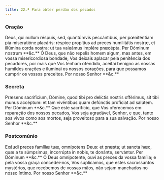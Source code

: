 ```yaml
---
title: 22.ª Para obter perdão dos pecados
---
```


### Oração

<div class="side-by-side not-content">
  <span>
    Deus, qui nullum réspuis, sed, quantúmvis peccántibus, per pœniténtiam pia
    miseratióne placáris: réspice propítius ad preces humilitátis nostræ, et
    illúmina corda nostra; ut tua valeámus implére præcépta. Per Dóminum nostrum
    **&c.**
  </span>
  <span>
    Ó Deus, que não repelis homem algum, mas antes, em vossa misericordiosa
    bondade, Vos deixais aplacar pela penitência dos pecadores, por mais que Vos
    tenham ofendido, aceitai benigno as nossas humildes orações e iluminai os
    nossos corações, para que possamos cumprir os vossos preceitos. Por nosso
    Senhor **&c.**
  </span>
</div>

### Secreta

<div class="side-by-side not-content">
  <span>
    Præsens sacrifícium, Dómine, quod tibi pro delíctis nostris offérimus, sit
    tibi munus accéptum: et tam vivéntibus quam defúnctis profíciat ad salútem.
    Per Dóminum **&c.**
  </span>
  <span>
    Que este sacrifício, que Vos oferecemos em reparação dos nossos pecados, Vos
    seja agradável, Senhor, e que, tanto aos vivos como aos mortos, seja
    proveitoso para a sua salvação. Por nosso Senhor **&c.**
  </span>
</div>

### Postcomúnio

<div class="side-by-side not-content">
  <span>
    Exáudi preces famíliæ tuæ, omnípotens Deus: et præsta; ut sancta hæc, quæ a
    te súmpsimus, incorrúpta in nobis, te donánte, servántur. Per Dóminum
    **&c.**
  </span>
  <span>
    Ó Deus omnipotente, ouvi as preces da vossa família; e pela vossa graça
    concedei-nos, Vos suplicamos, que estes sacrossantos mystérios, que
    recebemos de vossas mãos, não sejam manchados no nosso íntimo. Por nosso
    Senhor **&c.**
  </span>
</div>
